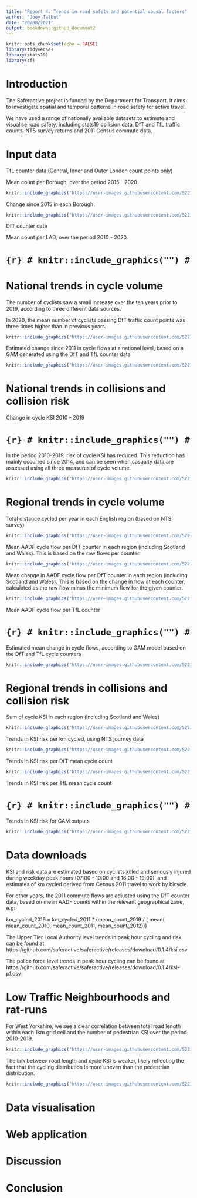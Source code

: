 ```yaml
---
title: "Report 4: Trends in road safety and potential causal factors"
author: "Joey Talbot"
date: "20/08/2021"
output: bookdown::github_document2
---
```


```r
knitr::opts_chunk$set(echo = FALSE)
library(tidyverse)
library(stats19)
library(sf)
```

# Introduction

The Saferactive project is funded by the Department for Transport. 
It aims to investigate spatial and temporal patterns in road safety for active travel. 

We have used a range of nationally available datasets to estimate and visualise road safety, including stats19 collision data, DfT and TfL traffic counts, NTS survey returns and 2011 Census commute data.  

# Input data

TfL counter data (Central, Inner and Outer London count points only)

Mean count per Borough, over the period 2015 - 2020. 

```r
knitr::include_graphics("https://user-images.githubusercontent.com/52210872/132374206-40a7b092-d3f0-42cc-877e-a8552b6d8921.png")
```


Change since 2015 in each Borough.

```r
knitr::include_graphics("https://user-images.githubusercontent.com/52210872/132371640-a9eedf6c-ce3e-41c5-97eb-5b97d9c6b6b3.png")
```

DfT counter data

Mean count per LAD, over the period 2010 - 2020. 

# ```{r}
# knitr::include_graphics("")
# ```

# National trends in cycle volume

The number of cyclists saw a small increase over the ten years prior to 2019, according to three different data sources. 

In 2020, the mean number of cyclists passing DfT traffic count points was three times higher than in previous years. 

```r
knitr::include_graphics("https://user-images.githubusercontent.com/52210872/130480677-af7ea79d-94f8-4812-8ec6-9321a5b6b4e0.png")
```

Estimated change since 2011 in cycle flows at a national level, based on a GAM generated using the DfT and TfL counter data

```r
knitr::include_graphics("https://user-images.githubusercontent.com/52210872/133419356-5d57135f-29c8-4eb5-8237-95969387c352.png")
```

# National trends in collisions and collision risk

Change in cycle KSI 2010 - 2019

# ```{r}
# knitr::include_graphics("")
# ```

In the period 2010-2019, risk of cycle KSI has reduced. 
This reduction has mainly occurred since 2014, and can be seen when casualty data are assessed using all three measures of cycle volume.

```r
knitr::include_graphics("https://user-images.githubusercontent.com/52210872/130476560-7aabd05c-b540-4deb-b0a4-4d994c3c7a2f.png")
```


# Regional trends in cycle volume

Total distance cycled per year in each English region (based on NTS survey)

```r
knitr::include_graphics("https://user-images.githubusercontent.com/52210872/133634243-6449b3c1-61dd-429c-bc41-562841968ff4.png")
```

Mean AADF cycle flow per DfT counter in each region (including Scotland and Wales). This is based on the raw flows per counter.

```r
knitr::include_graphics("https://user-images.githubusercontent.com/52210872/132316899-1bbc1cc9-687e-4df3-9c7a-3074778dd107.png")
```

Mean change in AADF cycle flow per DfT counter in each region (including Scotland and Wales). This is based on the change in flow at each counter, calculated as the raw flow minus the minimum flow for the given counter.

```r
knitr::include_graphics("https://user-images.githubusercontent.com/52210872/133624726-227a7114-0fb1-4f62-bd06-a139f7245b60.png")
```

Mean AADF cycle flow per TfL counter

# ```{r}
# knitr::include_graphics("")
# ```

Estimated mean change in cycle flows, according to GAM model based on the DfT and TfL cycle counters

```r
knitr::include_graphics("https://user-images.githubusercontent.com/52210872/133447294-0143da9d-5d66-47ce-ab14-741cdbb04147.png")
```


# Regional trends in collisions and collision risk

Sum of cycle KSI in each region (including Scotland and Wales)

```r
knitr::include_graphics("https://user-images.githubusercontent.com/52210872/132044428-c6f9e57c-478f-47d9-9247-5d338b9e2137.png")
```

Trends in KSI risk per km cycled, using NTS journey data 

```r
knitr::include_graphics("https://user-images.githubusercontent.com/52210872/133631183-2f5e6454-f34b-4aa3-bcac-fad88503e896.png")
```

Trends in KSI risk per DfT mean cycle count 

```r
knitr::include_graphics("https://user-images.githubusercontent.com/52210872/132327377-8daceacf-2de6-4513-b776-b5593ec2d11a.png")
```

Trends in KSI risk per TfL mean cycle count 

# ```{r}
# knitr::include_graphics("")
# ```

Trends in KSI risk for GAM outputs

```r
knitr::include_graphics("https://user-images.githubusercontent.com/52210872/130441145-8a5edd19-6c34-4dda-8c78-4dd7bcb90ef7.png")
```

# Data downloads

KSI and risk data are estimated based on cyclists killed and seriously injured during weekday peak hours (07:00 - 10:00 and 16:00 - 19:00), and estimates of km cycled derived from Census 2011 travel to work by bicycle. 

For other years, the 2011 commute flows are adjusted using the DfT counter data, based on mean AADF counts within the relevant geographical zone, e.g: 

km_cycled_2019 = km_cycled_2011 * (mean_count_2019 / ( mean( mean_count_2010, mean_count_2011, mean_count_2012)))

The Upper Tier Local Authority level trends in peak hour cycling and risk can be found at https://github.com/saferactive/saferactive/releases/download/0.1.4/ksi.csv

The police force level trends in peak hour cycling can be found at 
https://github.com/saferactive/saferactive/releases/download/0.1.4/ksi-pf.csv

# Low Traffic Neighbourhoods and rat-runs

For West Yorkshire, we see a clear correlation between total road length within each 1km grid cell and the number of pedestrian KSI over the period 2010-2019.

```r
knitr::include_graphics("https://user-images.githubusercontent.com/52210872/135123458-55ad4dd2-7719-41c4-8df7-cfc50712d7a6.png")
```


The link between road length and cycle KSI is weaker, likely reflecting the fact that the cycling distribution is more uneven than the pedestrian distribution.

```r
knitr::include_graphics("https://user-images.githubusercontent.com/52210872/135123502-9bc9dc1a-e028-4a68-b22e-1e6207f7585e.png")
```

# Data visualisation

# Web application

# Discussion

# Conclusion


